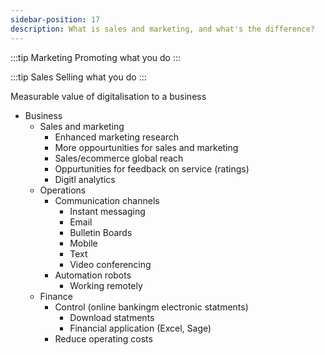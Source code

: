 ```yaml
---
sidebar-position: 17
description: What is sales and marketing, and what's the difference?
---
```

:::tip Marketing
Promoting what you do
:::

:::tip Sales
Selling what you do
:::

Measurable value of digitalisation to a business <br />
- Business
  - Sales and marketing
    - Enhanced marketing research
    - More oppourtunities for sales and marketing
    - Sales/ecommerce global reach
    - Oppurtunities for feedback on service (ratings)
    - Digitl analytics
  - Operations
    - Communication channels
      - Instant messaging
      - Email
      - Bulletin Boards
      - Mobile
      - Text
      - Video conferencing 
    - Automation robots
      - Working remotely
  - Finance
    - Control (online bankingm electronic statments)
      - Download statments
      - Financial application (Excel, Sage)
    - Reduce operating costs
